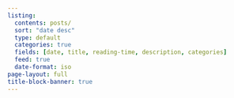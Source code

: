 ```yaml
---
listing:
  contents: posts/
  sort: "date desc"
  type: default
  categories: true
  fields: [date, title, reading-time, description, categories]
  feed: true
  date-format: iso
page-layout: full
title-block-banner: true
---
```

